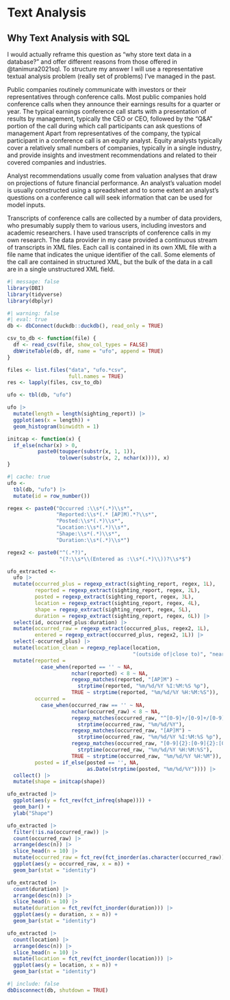 # Text Analysis

## Why Text Analysis with SQL

I would actually reframe this question as "why store text data in a database?" and offer different reasons from those offered in @tanimura2021sql.
To structure my answer I will use a representative textual analysis problem (really set of problems) I've managed in the past.

Public companies routinely communicate with investors or their representatives through conference calls.
Most public companies hold conference calls when they announce their earnings results for a quarter or year.
The typical earnings conference call starts with a presentation of results by management, typically the CEO or CEO, followed by the "Q&A" portion of the call during which call participants can ask questions of management
Apart from representatives of the company, the typical participant in a conference call is an equity analyst.
Equity analysts typically cover a relatively small numbers of companies, typically in a single industry, and provide insights and investment recommendations and related to their covered companies and industries.

Analyst recommendations usually come from valuation analyses that draw on projections of future financial performance.
An analyst's valuation model is usually constructed using a spreadsheet and to some extent an analyst's questions on a conference call will seek information that can be used for model inputs.

Transcripts of conference calls are collected by a number of data providers, who presumably supply them to various users, including investors and academic researchers.
I have used transcripts of conference calls in my own research.
The data provider in my case provided a continuous stream of transcripts in XML files.
Each call is contained in its own XML file with a file name that indicates the unique identifier of the call.
Some elements of the call are contained in structured XML, but the bulk of the data in a call are in a single unstructured XML field.

```r
#| message: false
library(DBI)
library(tidyverse)
library(dbplyr)
```

```r
#| warning: false
#| eval: true 
db <- dbConnect(duckdb::duckdb(), read_only = TRUE)

csv_to_db <- function(file) {
  df <- read_csv(file, show_col_types = FALSE)
  dbWriteTable(db, df, name = "ufo", append = TRUE)
}

files <- list.files("data", "ufo.*csv",
                    full.names = TRUE)
res <- lapply(files, csv_to_db)
```

```r
ufo <- tbl(db, "ufo")

ufo |>
  mutate(length = length(sighting_report)) |>
  ggplot(aes(x = length)) +
  geom_histogram(binwidth = 1)
```

```r
initcap <- function(x) {
  if_else(nchar(x) > 0,
          paste0(toupper(substr(x, 1, 1)),
                 tolower(substr(x, 2, nchar(x)))), x)
}
```

```r
#| cache: true
ufo <- 
  tbl(db, "ufo") |> 
  mutate(id = row_number())

regex <- paste0("Occurred :\\s*(.*)\\s*",
                "Reported:\\s*(.* [AP]M).*?\\s*",
                "Posted:\\s*(.*)\\s*",
                "Location:\\s*(.*)\\s*",
                "Shape:\\s*(.*)\\s*",
                "Duration:\\s*(.*)\\s*")

regex2 <- paste0("^(.*?)",
                 "(?:\\s*\\(Entered as :\\s*(.*)\\))?\\s*$")

ufo_extracted <- 
  ufo |>
  mutate(occurred_plus = regexp_extract(sighting_report, regex, 1L),
         reported = regexp_extract(sighting_report, regex, 2L),
         posted = regexp_extract(sighting_report, regex, 3L),
         location = regexp_extract(sighting_report, regex, 4L),
         shape = regexp_extract(sighting_report, regex, 5L),
         duration = regexp_extract(sighting_report, regex, 6L)) |>
  select(id, occurred_plus:duration) |>
  mutate(occurred_raw = regexp_extract(occurred_plus, regex2, 1L),
         entered = regexp_extract(occurred_plus, regex2, 1L)) |>
  select(-occurred_plus) |>
  mutate(location_clean = regexp_replace(location, 
                                         "(outside of|close to)", "near")) |>
  mutate(reported = 
           case_when(reported == '' ~ NA,
                     nchar(reported) < 8 ~ NA,
                     regexp_matches(reported, "[AP]M") ~
                       strptime(reported, "%m/%d/%Y %I:%M:%S %p"),
                     TRUE ~ strptime(reported, "%m/%d/%Y %H:%M:%S")),
         occurred = 
           case_when(occurred_raw == '' ~ NA,
                     nchar(occurred_raw) < 8 ~ NA,
                     regexp_matches(occurred_raw, "^[0-9]+/[0-9]+/[0-9]{4}$") ~
                       strptime(occurred_raw, "%m/%d/%Y"),
                     regexp_matches(occurred_raw, "[AP]M") ~
                       strptime(occurred_raw, "%m/%d/%Y %I:%M:%S %p"),
                     regexp_matches(occurred_raw, "[0-9]{2}:[0-9]{2}:[0-9]{2}") ~
                       strptime(occurred_raw, "%m/%d/%Y %H:%M:%S"),
                     TRUE ~ strptime(occurred_raw, "%m/%d/%Y %H:%M")),
         posted = if_else(posted == '', NA, 
                          as.Date(strptime(posted, "%m/%d/%Y")))) |>
  collect() |>
  mutate(shape = initcap(shape)) 
```

```r
ufo_extracted |>
  ggplot(aes(y = fct_rev(fct_infreq(shape)))) +
  geom_bar() +
  ylab("Shape")
```

```r
ufo_extracted |>
  filter(!is.na(occurred_raw)) |>
  count(occurred_raw) |>
  arrange(desc(n)) |>
  slice_head(n = 10) |>
  mutate(occurred_raw = fct_rev(fct_inorder(as.character(occurred_raw)))) |>
  ggplot(aes(y = occurred_raw, x = n)) +
  geom_bar(stat = "identity")
```


```r
ufo_extracted |>
  count(duration) |>
  arrange(desc(n)) |>
  slice_head(n = 10) |>
  mutate(duration = fct_rev(fct_inorder(duration))) |>
  ggplot(aes(y = duration, x = n)) +
  geom_bar(stat = "identity")
```

```r
ufo_extracted |>
  count(location) |>
  arrange(desc(n)) |>
  slice_head(n = 10) |>
  mutate(location = fct_rev(fct_inorder(location))) |>
  ggplot(aes(y = location, x = n)) +
  geom_bar(stat = "identity")
```

```r
#| include: false
dbDisconnect(db, shutdown = TRUE)
```

